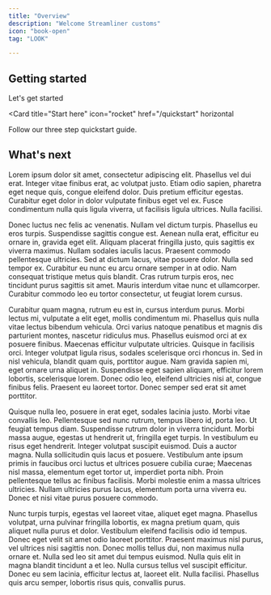 ```yaml
---
title: "Overview"
description: "Welcome Streamliner customs"
icon: "book-open"
tag: "LOOK"

---
```


## Getting started

Let's get started 

<Card
  title="Start here"
  icon="rocket"
  href="/quickstart"
  horizontal
>
  Follow our three step quickstart guide.
</Card>

## What's next

Lorem ipsum dolor sit amet, consectetur adipiscing elit. Phasellus vel dui erat. Integer vitae finibus erat, ac volutpat justo. Etiam odio sapien, pharetra eget neque quis, congue eleifend dolor. Duis pretium efficitur egestas. Curabitur eget dolor in dolor vulputate finibus eget vel ex. Fusce condimentum nulla quis ligula viverra, ut facilisis ligula ultrices. Nulla facilisi.

Donec luctus nec felis ac venenatis. Nullam vel dictum turpis. Phasellus eu eros turpis. Suspendisse sagittis congue est. Aenean nulla erat, efficitur eu ornare in, gravida eget elit. Aliquam placerat fringilla justo, quis sagittis ex viverra maximus. Nullam sodales iaculis lacus. Praesent commodo pellentesque ultricies. Sed at dictum lacus, vitae posuere dolor. Nulla sed tempor ex. Curabitur eu nunc eu arcu ornare semper in at odio. Nam consequat tristique metus quis blandit. Cras rutrum turpis eros, nec tincidunt purus sagittis sit amet. Mauris interdum vitae nunc et ullamcorper. Curabitur commodo leo eu tortor consectetur, ut feugiat lorem cursus.

Curabitur quam magna, rutrum eu est in, cursus interdum purus. Morbi lectus mi, vulputate a elit eget, mollis condimentum mi. Phasellus quis nulla vitae lectus bibendum vehicula. Orci varius natoque penatibus et magnis dis parturient montes, nascetur ridiculus mus. Phasellus euismod orci at ex posuere finibus. Maecenas efficitur vulputate ultricies. Quisque in facilisis orci. Integer volutpat ligula risus, sodales scelerisque orci rhoncus in. Sed in nisl vehicula, blandit quam quis, porttitor augue. Nam gravida sapien mi, eget ornare urna aliquet in. Suspendisse eget sapien aliquam, efficitur lorem lobortis, scelerisque lorem. Donec odio leo, eleifend ultricies nisi at, congue finibus felis. Praesent eu laoreet tortor. Donec semper sed erat sit amet porttitor.

Quisque nulla leo, posuere in erat eget, sodales lacinia justo. Morbi vitae convallis leo. Pellentesque sed nunc rutrum, tempus libero id, porta leo. Ut feugiat tempus diam. Suspendisse rutrum dolor in viverra tincidunt. Morbi massa augue, egestas ut hendrerit ut, fringilla eget turpis. In vestibulum eu risus eget hendrerit. Integer volutpat suscipit euismod. Duis a auctor magna. Nulla sollicitudin quis lacus et posuere. Vestibulum ante ipsum primis in faucibus orci luctus et ultrices posuere cubilia curae; Maecenas nisl massa, elementum eget tortor ut, imperdiet porta nibh. Proin pellentesque tellus ac finibus facilisis. Morbi molestie enim a massa ultrices ultricies. Nullam ultricies purus lacus, elementum porta urna viverra eu. Donec et nisi vitae purus posuere commodo.

Nunc turpis turpis, egestas vel laoreet vitae, aliquet eget magna. Phasellus volutpat, urna pulvinar fringilla lobortis, ex magna pretium quam, quis aliquet nulla purus et dolor. Vestibulum eleifend facilisis odio id tempus. Donec eget velit sit amet odio laoreet porttitor. Praesent maximus nisl purus, vel ultrices nisi sagittis non. Donec mollis tellus dui, non maximus nulla ornare et. Nulla sed leo sit amet dui tempus euismod. Nulla quis elit in magna blandit tincidunt a et leo. Nulla cursus tellus vel suscipit efficitur. Donec eu sem lacinia, efficitur lectus at, laoreet elit. Nulla facilisi. Phasellus quis arcu semper, lobortis risus quis, convallis purus.

